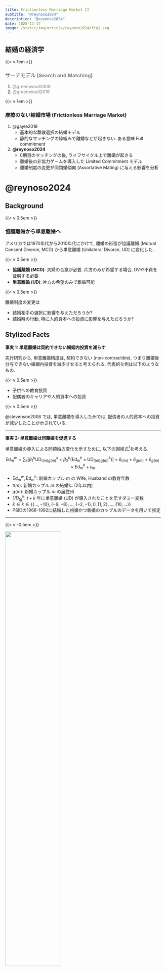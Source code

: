 ```yaml
---
title: Frictionless Marriage Market II
subtitle: "@reynoso2024"
description: "@reynoso2024"
date: 2025-11-17
image: /static/img/article/reynoso2024/fig1.svg
---
```


## 結婚の経済学

{{< v 1em >}}

### [サーチモデル (Search and Matching)]{style="color: gray"}

1. [@greenwood2009]{style="color: gray"}
1. [@greenwood2016]{style="color: gray"}

{{< v 1em >}}

### 摩擦のない結婚市場 (Frictionless Marriage Market)

1. @gayle2019
    - 基本的な離散選択の結婚モデル
    - 静的なマッチングの枠組みで離婚などが起きない. ある意味 Full commitment
1. **@reynoso2024**
    - 0期目のマッチングの後, ライフサイクル上で離婚が起きる
    - 離婚後の非協力ゲームを導入した Limited Commitment モデル
    - 離婚制度の変更が同類婚傾向 (Assortative Mating) に与える影響を分析

# @reynoso2024

## Background

{{< v 0.5em >}}

### 協議離婚から単意離婚へ

アメリカでは1970年代から2010年代にかけて, 離婚の形態が協議離婚 (Mutual Consent Divorce, MCD) から単意離婚 (Unilateral Divorce, UD) に変化した.

{{< v 0.5em >}}

- **協議離婚 (MCD)**: 夫婦の合意が必要. 片方のみが希望する場合, DVや不貞を証明する必要
- **単意離婚 (UD)**: 片方の希望のみで離婚可能

{{< v 0.5em >}}

離婚制度の変更は

- 結婚相手の選択に影響を与えただろうか?
- 結婚時の行動, 特に人的資本への投資に影響を与えただろうか?

## Stylized Facts

**事実 1: 単意離婚は契約できない婚姻内投資を減らす**

先行研究から, 単意離婚精度は, 契約できない (non-contractible), つまり離婚後分与できない婚姻内投資を減少させると考えられる. 代表的な例は以下のようなもの.

{{< v 0.5em >}}

- 子供への教育投資
- 配偶者のキャリアや人的資本への投資

{{< v 0.5em >}}

@stevenson2006 では, 単意離婚を導入した州では, 配偶者の人的資本への投資が減少したことが示されている.

---

**事実 2: 単意離婚は同類婚を促進する**

単意離婚の導入による同類婚の変化を示すために, 以下の回帰式^[
    論文の表記と異なるが, 新婚夫婦の新婚時点のデータを用いているので, $t(m)$, $g(m)$ という表記を用いている. (ある $m$ に対して, 異なる $t$, $g$ のデータがあるわけではない.) また, 定数項は $\delta_g$ に含まれているとみなしても問題はない. $g \times \text{Ed}_{mtg}^h$ という表現の $g$ はおそらくダミー変数なので, $\delta_g$ の表記の方が適切のように思われる.
]を考える.

$$
\text{Ed}_{m}^{w} = \sum_{k} \left[\beta_1^{k} \text{UD}_{t(m)g(m)}^k + \beta_2^k\left(\text{Ed}_{m}^h \times \text{UD}_{t(m)g(m)}^k\right)\right]
+ \delta_{t(m)} + \delta_{g(m)} + \delta_{g(m)} \times \text{Ed}_m^h + \epsilon_{m}
$$

- $\text{Ed}_{m}^w, \text{Ed}_{m}^h$: 新婚カップル $m$ の Wife, Husband の教育年数
- $t(m)$: 新婚カップル $m$ の結婚年 (2年以内)
- $g(m)$: 新婚カップル $m$ の居住州
- $UD_{tg}^k$: $t + \tilde{k}$ 年に単意離婚 (UD) が導入されたことを示すダミー変数
- $\tilde{k} \in k \in \{\{\dots, -10\}, \{-9, -8\}, \dots, \{-2, -1\}, 0, \{1, 2\}, \dots, \{10, \dots\}\}$
- PSIDの1968-1992に結婚した初婚かつ新婚のカップルのデータを用いて推定

---

{{< v -0.5em >}}

![](/static/img/article/reynoso2024/fig1.svg){width=60% fig-align="center"}

{{< v -0.5em >}}

単意離婚の導入後:

- 夫の教育年数に対する妻の教育年数の傾き $\beta_{2}^k$ が有意に増加している
- 同類婚の傾向が強まったと解釈できる

## ベッカー・コースの定理と Imperfectly Transferable Utility (ITU)

::: {.callout-note}

## Becker-Coase Theorem (BCT) の必要条件 (Chiappori et al., -@chiappori2015a)

「MCDかUDかは離婚率に影響を与えない」 というBCTには以下の条件が必要である.

1. 効用関数が結婚時に移転可能 (TU) である
1. 効用の移転が離婚後も可能である
1. 結婚時と離婚後の効用の移転率が同一である (効用の基数性が同一)

:::

{{< v 0.5em >}}

- BCTは定理と名が付くが, @becker1991 で提示された概念的な洞察
- @chiappori2015a は, BCTを定式化し, 反例となるモデルを示した
- Stylized facts で示した単意離婚の導入後の変化は, BCTを反証する

## モデル

{{< v -0.5em >}}

![](/static/img/article/reynoso2024/fig2.svg){width=60% fig-align="center"}

{{< v -0.5em >}}

- 女性 $f \in \mathcal{X}$ と男性 $m \in \mathcal{Y}$ が存在 ($\mathcal{X}, \mathcal{Y}$ は連続体)
- 各個人 $i \in \{f, m\}$ は教育レベル $s_i \in \mathcal{S} = \{\text{hs}, \text{sc}, \text{c+}\}$ を外生的に持つ. 各ジェンダーの教育レベルの密度は $\mu_{s_{i}}$ と表記する
- 各個人は $t = 0$ で結婚し, $T$ 期間の間結婚生活を続けるが, 途中に離婚することもある
- $t= 0$ で離婚制度 $\mathcal{D} \in \{\text{MCD}, \text{UD}\}$ に直面し, 変わらないと仮定する

## 効用関数

**有配偶者**

$$
\begin{aligned}
u_f^M(c_{ft}, q_t, k_t) &= \log \left(q_t(c_{ft} + \alpha^{s_f, s_m}k_t)\right) + \theta_{fm, t} \\
u_m^M(c_{mt}, q_t, k_t) &= \log \left(q_t(c_{mt})\right) + \theta_{mf, t}
\end{aligned}
$$

- $c_{it}$: 個人 $i$ の個人消費 (private consumption)
- $q_t$: 公共財消費 (public consumption)
- $k_t$: 専業主婦ダミー. $k_t = 0$ ならば労働市場で働く
- $\theta_{fm}, t$: 夫婦別の match quality. 以下のようにランダムウォークする

$$
\theta_{fm, t} = \theta_{fm, t-1} + \epsilon_{fm, t}, \quad \epsilon_{fm, t} \sim \mathcal{N}\left(0, {\sigma_{\theta}^{s_f, s_m}}^2\right).
$$

---

**離婚者**

$$
\begin{aligned}
u_f^D(c_{ft}, q_t) &= \log \left(c_{ft}q_t\right) \\
u_m^D(c_{mt}, q_t) &= \log \left(c_{mt}q_t^{\gamma}\right)
\end{aligned}
$$

- 離婚後は, 元夫は親権を持たないと仮定するため, $\gamma < 1$ の割り引かれた公共財効用を持つ

**単身者**

$$
u_i^{\emptyset} = \log \left(c_{it}\right)
$$

- 単身者は公共財消費を持たない (子どもを持つには結婚が必要)

## 賃金 $w_{it}$

$$
\log w_{it} = \log W_{i}(s_i) + a_{1}^{\mathcal{G}_i}(s_i) \text{exper}_{it}
+ \alpha_{2}^{\mathcal{G}_i}(s_i) \text{exper}_{it}^2
+ a_{3}(s_i)K_t \mathbb{1}\{\mathcal{G}_i = \mathcal{Y}\} + \varepsilon_{it}.
$$

- $W_{i}(s_i)$: 教育の市場価値
- $\text{exper}_{it}$: 労働市場での経験年数
- $K_t = \sum_{r=1}^{t-1}k_{ir}$: 専業主婦期間
- $\varepsilon_{it} = \varepsilon_{it-1} + \xi_{it}, \quad \xi_{it} \sim \mathcal{N}\left(0, {\sigma_{\xi}^{\mathcal{G}_i}}^2\right)$

重要なポイントは

- $a_3$ は有配偶の男性のみに適用される. 妻が専業主婦の場合, 夫の賃金は上昇する
- 専業主婦期間は $\text{exper}$ に加算されないので, (離婚後も続く) 賃金のペナルティを受ける

## 結婚市場

### 配偶者の選択

独身でいることまたは配偶者の学歴を選ぶことが可能である. したがって選択集合 $S_0$ は

$$
\mathcal{S}_0 = \emptyset \cup \mathcal{S} = \{\emptyset, \text{hs}, \text{sc}, \text{c+}\}.
$$

学歴 $s_f$ の女性が配偶者 $s \in \mathcal{S}_0$ を選ぶ時の効用は以下で与えられる.

$$
U_f^{s_f, s} = \overline{U}_{\mathcal{X}}^{s_f, s} + \beta_f^{s_f, s}.
$$

ここで $\overline{U}_{\mathcal{X}}^{s_f, s}$ は $(s_f, s)$ の結婚から得られる期待効用である. 同様に, $s_m$ の男性が配偶者 $s \in \mathcal{S}_0$ を選ぶ時の効用は以下で与えられる.

$$
U_m^{s, s_m} = \overline{U}_{\mathcal{Y}}^{s, s_m} + \beta_m^{s, s_m}.
$$

結婚市場では, $s_i$ の相手と結婚した時の期待効用はすでに与えられていると考える. その意味で, 結婚市場は _競争的_ で参加者は (効用の意味で) _price takers_ である.

---

### 独身者の期待効用

個人 $i$ の独身者としての期待効用 $\overline{U}^{\emptyset} \in \{\overline{U}_{\mathcal{X}}^{s, \emptyset}, \overline{U}_{\mathcal{Y}}^{\emptyset, s}\}$ は以下のように表される.

$$
\overline{U}^{\emptyset} = \mathbb{E}_{0} \sum_{t-1}^T \delta^{t-1} u_{i}^{\emptyset} \left(\rho w_{it}(\varepsilon_{it})\right) + \overline{\theta}^{s_i}
$$

- $\delta$: 割引因子
- $\overline{\theta}^{s_i}$: ジェンダー $i$, 教育レベル $s_i$ の独身時の non-economic な生涯効用

---

### 結婚経験者の期待効用

結婚経験者 (有配偶者または離婚者) の意思決定は, 以下の状態変数に依存する

$$
\symbf{\omega}_{t} = \left\{\lambda_{t}^{s_f, s_m}, K_t, \varepsilon_{ft}, \varepsilon_{mt}, \theta_{fm, t}\right\} \in \Omega_t
$$

- $\lambda_{t}^{s_f, s_m}$: 妻側の交渉時における効用ウェイト

結婚経験者は $\symbf{\omega}_t$ に基づいて配分 $a_t(\symbf{\omega}_t)$ を決定する.

$$
a_t(\symbf{\omega}_t) = \{c_{ft}(\symbf{\omega}_t), c_{mt}(\symbf{\omega}_t), q_t(\symbf{\omega}_t), k_t(\symbf{\omega}_t), D_t(\symbf{\omega}_t), \tau_{t}(\symbf{\omega}_t)\} \in \mathcal{A}_t.
$$

- $D_t(\symbf{\omega}_t)$: 離婚ダミー. $D_t = 1$ ならば離婚状態
- $\tau_{t}(\symbf{\omega}_t)$: 離婚後の夫から妻への送金
- シュタッケルベルグゲーム. 夫が $\tau_{t}$ を決定し, 妻が $\tau_{t}$ を所与として配分を決定

---

タイプ $s_m$ の男性がタイプ $s_f$ の女性と結婚した時の期待効用は以下で与えられる.

$$
\overline{U}_{\mathcal{Y}}^{s_f, s_m} = \max_{\mathbf{a} \in \{\mathcal{A}_t\}_{t=1}^{T}}
\mathbb{E}_0 \sum_{t=1}^T \delta^{t-1} \left((1-D_t)u_{m}^M(a_t(\symbf{\omega})) + D_t u_m^D(a_t(\symbf{\omega}))\right)
$${#eq-objective-function}

subject to

$$
\mathbb{E}_0 \sum_{t=1}^T \delta^{t-1} \left((1-D_t)u_{f}^M(a_t(\symbf{\omega})) + D_t u_f^D(a_t(\symbf{\omega}))\right) \ge \overline{U}_{\mathcal{X}}^{s_f, s_m}
$${#eq-participation-constraint}

女性側の参加制約 (-@eq-participation-constraint) のラグランジュ乗数を $\lambda_0^{s_f, s_m}$ とする.

**予算制約**
$$
\begin{aligned}
&c_{ft} + c_{mt} + q_t = w_{ft}(\symbf{\omega})(1-k_t) + w_{mt}(\symbf{\omega}) & \text{if } D_t = 0 \\
&x_{ft} + q_t = w_{ft}(\symbf{\omega}) + \tau_t; x_{mt} = w_{mt}(\symbf{\omega}) - \tau_{t} & \text{if } D_t = 1
\end{aligned}
$${#eq-budget-constraint}

## 離婚制度

### 協議離婚 (MCD)

$$
D_t = \begin{cases}
1 & \mathbb{E}_0 \sum_{r=0}^{T-t} \delta^{r} u_g^M(a_{t+r}(\symbf{\omega})) \le \mathbb{E}_0 \sum_{r=0}^{T-t} \delta^{r} u_g^D(a_{t+r}(\symbf{\omega})), \quad\exists \{a_{t+r}\}_{r=0}^{T-t}, \forall g \in \{f, m\}, t > 1\\
0 & \text{ otherwise}
\end{cases}
$${#eq-mcd}

- 両者が離婚によって better off する配分 ${a_{t+r}(\symbf{\omega})}$ が存在する場合, $D_t = 1$ となる

{{< v 0.5em >}}

**離婚調停** (divorce settlement) の仮定

$$
\max_{a_{t^D}} \lambda_t^{D} \left(u_{f, t}(a_{t^D}) + \delta \mathbb{E}[v_{f, t^{D}s+1}]\right) + (1 - \lambda_t^{D}) \left(u_{m, t}(a_{t^D}) + \delta \mathbb{E}[v_{m, t^{D}+1}^A]\right)
$$

- 離婚が決定した時点 $t^D$ で, 両者の配分はパレート効率的に決定される
- $v_{g, t^{D}+1}^A$: 離婚後の期 $t^{D}+1$ 以降の非協力的な状態 (autarky) の価値関数
- 単意離婚 (UD) の場合は離婚調停はなく, すぐに非協力な状態 $v_{g, t^{D}}$ に移行する

---

{{< v 0.5em >}}

### 単意離婚 (UD)

$$
D_t = \begin{cases}
0 & \mathbb{E}_0 \sum_{r=0}^{T-t} \delta^{r} u_g^M(a_{t+r}(\symbf{\omega})) \ge \mathbb{E}_0 \sum_{r=0}^{T-t} \delta^{r} u_g^D(a_{t+r}(\symbf{\omega})), \quad\exists\{a_{t+r}\}_{r=0}^{T-t}, \forall g \in \{f, m\}, t > 1\\
1 & \text{ otherwise}
\end{cases}
$${#eq-ud}

{{< v 0.5em >}}

**再交渉** (renegotiation) の仮定

- 一方が離婚によって better off する場合, $\lambda_t^{s_f, s_m}$ を修正し, 離婚を防ぐことができる
- 両者が結婚によって better off する配分 ${a_{t+r}(\symbf{\omega})}$ と $\lambda_{t}^{s_f, s_m}$ が存在しない場合, $D_t = 1$
- 協議離婚 (MCD) の場合は, 両者が離婚によって better off するので, 再交渉はしない



## 結婚市場均衡

::: {.callout-note}

## 結婚市場均衡

1. 男性と女性の効用価格の行列を定義する. $\Upsilon := \left\{\left(\overline{U}_{\mathcal{X}}^{s_f, s_m}, \overline{U}_{\mathcal{Y}}^{s_f, s_m}\right)\right\}_{(s_f, s_m) \in \mathcal{S}^2}$
1. 女性のタイプから男性性のタイプへの割り当て $\mu: \mathcal{S} \to \mathcal{S}$ が以下を満たす.

$$
\begin{aligned}
&\mu_{s_f \to s_m}(\Upsilon) = \mu_{s_f \leftarrow s_m}(\Upsilon) & \forall (s_f, s_m) \in \mathcal{S}^2 \\
&\mu_{s_f} = \mu_{s_f \to \emptyset} + \sum_{s_m \in \mathcal{S}} \mu_{s_f \to s_m}(\Upsilon) & \forall s_f \in \mathcal{S} \\
&\mu_{s_m} = \mu_{s_m \to \emptyset} + \sum_{s_f \in \mathcal{S}} \mu_{s_f \leftarrow s_m}(\Upsilon) & \forall s_m \in \mathcal{S}
\end{aligned}
$$

:::

- ここでは, 配偶者の最低効用 $\Upsilon$ が価格として振る舞い, 内生的に決定する
- 均衡の存在と一意性は @reynoso2024 の Appendix B で示されている

## Calibration

### Constrained SMM

$$
(\hat{\Pi}, \hat{\Lambda}) = \arg \min_{\Pi, \Lambda} (\mathcal{M}(\Pi, \Lambda) - \text{Data})'\mathcal{V}(\mathcal{M}(\Pi, \Lambda) - \text{Data})
$$

subject to

$$
\forall (s_f, s_m): \mu_{s_f \rightarrow s_m}(\Pi, \Lambda) = \mu_{s_f \leftarrow s_m}(\Pi, \Lambda).
$$

{{< v 0.5em >}}

- $\Upsilon$ はパレートウェイト $\Lambda := \left\{\lambda_0^{s_f, s_m}\right\}_{(s_f, s_m) \in \mathcal{S}^2}$ から求められる
    - 導出は @reynoso2024 の Online Appendix B を参照
- モデル内の54のパラメータ $\Pi$ と $\Lambda$ を求めるために, 252のモーメントを用いる.
- @gayle2019 と同様に, @su2012 によって高速化する
- **協議離婚 (MCD)** の場合のデータを用いてカリブレーションする
- 結果は @reynoso2024 の Table 1 を参照のこと

## Assortative Mating (協議離婚, MCD)

![](/static/img/article/reynoso2024/table2.svg){width=60% fig-align="center"}

- ここでは $\lambda = \frac{\lambda_0}{\lambda_0 + 1} \in (0, 1)$ に変換されている
- 学歴が高いほど高いパレートウェイト (交渉力)

## 単位離婚 (UD) の影響

### 同類婚 (Assortative Mating)

![](/static/img/article/reynoso2024/table3.svg){width=60% fig-align="center"}

- 単意離婚 (UD) の導入により, 同類婚の傾向が強まる (South Central 以外)

---

### 同類婚のメカニズム

![](/static/img/article/reynoso2024/table4.svg){width=80% fig-align="center"}

- 離婚調停 (divorce settlement) がある, 再交渉 (renegotiation) がないと同類婚が弱まる
- 離婚は人的資本を積み上げられない専業主婦 (夫) にとって不利
    - 学歴差婚は, 学歴の低い配偶者が専業主婦 (夫) になる可能性が高い
    - 離婚調停は離婚後の生活を向上させ, 再交渉は専業主婦の交渉力を弱める

---

### 専業主婦率

![](/static/img/article/reynoso2024/fig5.svg){width=50% fig-align="center"}

- 単意離婚 (UD) は基本的には専業主婦率を減少させる (離婚のリスクが高い)
- ただし, 均衡効果もあるため, 専業主婦が増加する場合 (地域, 学歴による) もある


### 離婚率

![](/static/img/article/reynoso2024/fig6.svg){width=60% fig-align="center"}

- 単意離婚 (UD) の導入により, 離婚率は増加する

### 結婚の利益 (Gains from Marriage, GM)

![](/static/img/article/reynoso2024/fig7.svg){width=50% fig-align="center"}

- 単意離婚 (UD) が結婚の利益を増加させるかは曖昧
    - 離婚の自由度が高まることによる結婚の利益の増加
    - 離婚後の保証が減ることによる結婚の利益の減少

## まとめ

**協議離婚 (MCD)** から **単意離婚 (UD)** へ

- 単意離婚 (UD) の導入により, 同類婚 (Assortative Mating) が強まった
- 学歴差婚は, 学歴が低い配偶者の離婚のリスクを高めるため, 忌避される
- Becker-Coase theorem (離婚制度は婚姻に影響を与えない) を実証的に反証した

{{< v 0.5em >}}

**Frictionless Marriage Market under Limited Commitment**

- Imperfectly Transferable Utility (ITU) かつ Limited Commitment モデルを構築
- 実証的な事実と整合的な結果 (同類婚の強化) を得た
- 単意離婚 (UD) の導入の影響が学歴ごとに異なることを示唆する結果

{{< appendix >}}

## 参考文献

:::{refs}
:::
